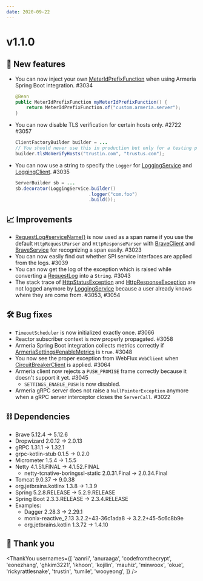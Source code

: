 ```yaml
---
date: 2020-09-22
---
```


# v1.1.0

## 🌟 New features

- You can now inject your own [MeterIdPrefixFunction](type) when using Armeria Spring Boot integration. #3034
  ```java
  @Bean
  public MeterIdPrefixFunction myMeterIdPrefixFunction() {
      return MeterIdPrefixFunction.of("custom.armeria.server");
  }
  ```
- You can now disable TLS verification for certain hosts only. #2722 #3057
  ```java
  ClientFactoryBuilder builder = ...
  // You should never use this in production but only for a testing purpose.
  builder.tlsNoVerifyHosts("trustin.com", "trustus.com");
  ```
- You can now use a string to specify the `Logger` for [LoggingService](type) and [LoggingClient](type). #3035
  ```java
  ServerBuilder sb = ...
  sb.decorator(LoggingService.builder()
                             .logger("com.foo")
                             .build());
  ```

## 📈 Improvements

- [RequestLog#serviceName()](type) is now used as a span name if you use the default `HttpRequestParser`
  and `HttpResponseParser` with [BraveClient](type) and [BraveService](type) for recognizing
  a span easily. #3023
- You can now easily find out whether SPI service interfaces are applied from the logs. #3039
- You can now get the log of the exception which is raised while converting a [RequestLog](type) into a
  `String`. #3043
- The stack trace of [HttpStatusException](type) and [HttpResponseException](type) are not logged anymore by
  [LoggingService](type) because a user already knows where they are come from. #3053, #3054

## 🛠️ Bug fixes

- `TimeoutScheduler` is now initialized exactly once. #3066
- Reactor subscriber context is now properly propagated. #3058
- Armeria Spring Boot integration collects metrics correctly if [ArmeriaSettings#enableMetrics](type)
is `true`. #3048
- You now see the proper exception from WebFlux `WebClient` when [CircuitBreakerClient](type) is applied. #3064
- Armeria client now rejects a `PUSH_PROMISE` frame correctly because it doesn't support it yet. #3045
  - `SETTINGS_ENABLE_PUSH` is now disabled.
- Armeria gRPC server does not raise a `NullPointerException` anymore when a gRPC server interceptor closes
  the `ServerCall`. #3022

## ⛓ Dependencies

- Brave 5.12.4 → 5.12.6
- Dropwizard 2.0.12 → 2.0.13
- gRPC 1.31.1 → 1.32.1
- grpc-kotlin-stub 0.1.5 → 0.2.0
- Micrometer 1.5.4 → 1.5.5
- Netty 4.1.51.FINAL → 4.1.52.FINAL
  - netty-tcnative-boringssl-static 2.0.31.Final → 2.0.34.Final
- Tomcat 9.0.37 → 9.0.38
- org.jetbrains.kotlinx 1.3.8 → 1.3.9
- Spring 5.2.8.RELEASE → 5.2.9.RELEASE
- Spring Boot 2.3.3.RELEASE → 2.3.4.RELEASE
- Examples:
  - Dagger 2.28.3 → 2.29.1
  - monix-reactive_2.13 3.2.2+43-36c1ada8 → 3.2.2+45-5c6c8b9e
  - org.jetbrains.kotlin 1.3.72 → 1.4.10

## 🙇 Thank you

<ThankYou
  usernames={[
    'aanrii',
    'anuraaga',
    'codefromthecrypt',
    'eonezhang',
    'ghkim3221',
    'ikhoon',
    'kojilin',
    'mauhiz',
    'minwoox',
    'okue',
    'rickyrattlesnake',
    'trustin',
    'tumile',
    'wooyeong',
  ]}
/>
